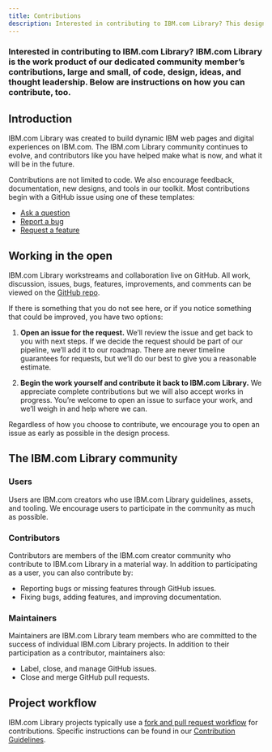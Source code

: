```yaml
---
title: Contributions
description: Interested in contributing to IBM.com Library? This design system is the result of community contributions, large and small--of code, design, ideas, and guidance. Here's how you can contribute too.
---
```


### Interested in contributing to IBM.com Library? IBM.com Library is the work product of our dedicated community member’s contributions, large and small, of code, design, ideas, and thought leadership. Below are instructions on how you can contribute, too.

## Introduction

IBM.com Library was created to build dynamic IBM web pages and digital experiences on IBM.com. The IBM.com Library community continues to evolve, and contributors like you have helped make what is now, and what it will be in the future. 

Contributions are not limited to code. We also encourage feedback, documentation, new designs, and tools in our toolkit. Most contributions begin with a GitHub issue using one of these templates:
<br/>

- [Ask a question](https://github.com/carbon-design-system/ibm-dotcom-library/issues/new?labels=question&template=question.md)
- [Report a bug](https://github.com/carbon-design-system/ibm-dotcom-library/issues/new?assignees=emerson-pereira%2C+jacobottesen-dgc&labels=bug&template=bug_report.md)
- [Request a feature](https://github.com/carbon-design-system/ibm-dotcom-library/issues/new?assignees=emerson-pereira%2C+jacobottesen-dgc&labels=Feature+request&template=feature_request.md&title=)

## Working in the open

IBM.com Library workstreams and collaboration live on GitHub. All work, discussion, issues, bugs, features, improvements, and comments can be viewed on the [GitHub repo](https://github.com/carbon-design-system/ibm-dotcom-library).

If there is something that you do not see here, or if you notice something that could be improved, you have two options:

1. **Open an issue for the request.** We’ll review the issue and get back to you with next steps. If we decide the request should be part of our pipeline, we’ll add it to our roadmap. There are never timeline guarantees for requests, but we’ll do our best to give you a reasonable estimate.

2. **Begin the work yourself and contribute it back to IBM.com Library.** We appreciate complete contributions but we will also accept works in progress. You’re welcome to open an issue to surface your work, and we’ll weigh in and help where we can.

Regardless of how you choose to contribute, we encourage you to open an issue as early as possible in the design process.

## The IBM.com Library community

### Users

Users are IBM.com creators who use IBM.com Library guidelines, assets, and tooling. We encourage users to participate in the community as much as possible.

### Contributors

Contributors are members of the IBM.com creator community who contribute to IBM.com Library in a material way. In addition to participating as a user, you can also contribute by:
<br/>

- Reporting bugs or missing features through GitHub issues.
- Fixing bugs, adding features, and improving documentation.

### Maintainers

Maintainers are IBM.com Library team members who are committed to the success of individual IBM.com Library projects. In addition to their participation as a contributor, maintainers also:
<br/>

- Label, close, and manage GitHub issues.
- Close and merge GitHub pull requests.

## Project workflow

IBM.com Library projects typically use a [fork and pull request workflow](https://guides.github.com/activities/forking/) for contributions. Specific instructions can be found in our [Contribution Guidelines](https://github.com/carbon-design-system/ibm-dotcom-library/blob/master/.github/CONTRIBUTING.md).

